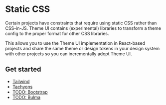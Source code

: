 

# Static CSS

Certain projects have constraints that require using static CSS rather
than CSS-in-JS. Theme UI contains (experimental) libraries to transform
a theme config to the proper format for other CSS libraries.

This allows you to use the Theme UI implementation in React-based projects
and share the same theme or design tokens in your design system with other projects so you
can incrementally adopt Theme UI.

## Get started

- [Tailwind](/css/tailwind)
- [Tachyons](/css/tachyons)
- [TODO: Bootstrap](https://github.com/system-ui/theme-ui/issues/103)
- [TODO: Bulma](https://github.com/system-ui/theme-ui/issues/104)
